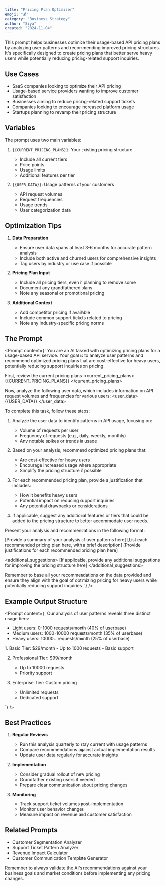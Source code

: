 ```yaml
---
title: "Pricing Plan Optimizer"
emoji: "💰"
category: "Business Strategy"
author: "Siya"
created: "2024-11-04"
---
```


This prompt helps businesses optimize their usage-based API pricing plans by analyzing user patterns and recommending improved pricing structures. It's specifically designed to create pricing plans that better serve heavy users while potentially reducing pricing-related support inquiries.

## Use Cases

- SaaS companies looking to optimize their API pricing
- Usage-based service providers wanting to improve customer satisfaction
- Businesses aiming to reduce pricing-related support tickets
- Companies looking to encourage increased platform usage
- Startups planning to revamp their pricing structure

## Variables

The prompt uses two main variables:

1. `{{CURRENT_PRICING_PLANS}}`: Your existing pricing structure
   - Include all current tiers
   - Price points
   - Usage limits
   - Additional features per tier

2. `{{USER_DATA}}`: Usage patterns of your customers
   - API request volumes
   - Request frequencies
   - Usage trends
   - User categorization data

## Optimization Tips

1. **Data Preparation**
   - Ensure user data spans at least 3-6 months for accurate pattern analysis
   - Include both active and churned users for comprehensive insights
   - Tag users by industry or use case if possible

2. **Pricing Plan Input**
   - Include all pricing tiers, even if planning to remove some
   - Document any grandfathered plans
   - Note any seasonal or promotional pricing

3. **Additional Context**
   - Add competitor pricing if available
   - Include common support tickets related to pricing
   - Note any industry-specific pricing norms

## The Prompt

<Prompt content={`
You are an AI tasked with optimizing pricing plans for a usage-based API service. Your goal is to analyze user patterns and recommend optimized pricing plans that are cost-effective for heavy users, potentially reducing support inquiries on pricing.

First, review the current pricing plans:
<current_pricing_plans>
{{CURRENT_PRICING_PLANS}}
</current_pricing_plans>

Now, analyze the following user data, which includes information on API request volumes and frequencies for various users:
<user_data>
{{USER_DATA}}
</user_data>

To complete this task, follow these steps:

1. Analyze the user data to identify patterns in API usage, focusing on:
   - Volume of requests per user
   - Frequency of requests (e.g., daily, weekly, monthly)
   - Any notable spikes or trends in usage

2. Based on your analysis, recommend optimized pricing plans that:
   - Are cost-effective for heavy users
   - Encourage increased usage where appropriate
   - Simplify the pricing structure if possible

3. For each recommended pricing plan, provide a justification that includes:
   - How it benefits heavy users
   - Potential impact on reducing support inquiries
   - Any potential drawbacks or considerations

4. If applicable, suggest any additional features or tiers that could be added to the pricing structure to better accommodate user needs.

Present your analysis and recommendations in the following format:

<analysis>
[Provide a summary of your analysis of user patterns here]
</analysis>

<recommendations>
[List each recommended pricing plan here, with a brief description]
</recommendations>

<justifications>
[Provide justifications for each recommended pricing plan here]
</justifications>

<additional_suggestions>
[If applicable, provide any additional suggestions for improving the pricing structure here]
</additional_suggestions>

Remember to base all your recommendations on the data provided and ensure they align with the goal of optimizing pricing for heavy users while potentially reducing support inquiries.
`} />

## Example Output Structure

<Prompt content={`
<analysis>
Our analysis of user patterns reveals three distinct usage tiers:
- Light users: 0-1000 requests/month (40% of userbase)
- Medium users: 1000-10000 requests/month (35% of userbase)
- Heavy users: 10000+ requests/month (25% of userbase)
</analysis>

<recommendations>
1. Basic Tier: $29/month
   - Up to 1000 requests
   - Basic support
   
2. Professional Tier: $99/month
   - Up to 10000 requests
   - Priority support
   
3. Enterprise Tier: Custom pricing
   - Unlimited requests
   - Dedicated support
</recommendations>
`} />

## Best Practices

1. **Regular Reviews**
   - Run this analysis quarterly to stay current with usage patterns
   - Compare recommendations against actual implementation results
   - Update user data regularly for accurate insights

2. **Implementation**
   - Consider gradual rollout of new pricing
   - Grandfather existing users if needed
   - Prepare clear communication about pricing changes

3. **Monitoring**
   - Track support ticket volumes post-implementation
   - Monitor user behavior changes
   - Measure impact on revenue and customer satisfaction

## Related Prompts

- Customer Segmentation Analyzer
- Support Ticket Pattern Analyzer
- Revenue Impact Calculator
- Customer Communication Template Generator

Remember to always validate the AI's recommendations against your business goals and market conditions before implementing any pricing changes.